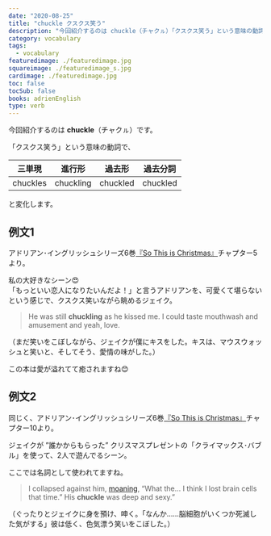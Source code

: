 ```yaml
---
date: "2020-08-25"
title: "chuckle クスクス笑う"
description: "今回紹介するのは chuckle（チャクㇽ）「クスクス笑う」という意味の動詞です。例文は、アドリアン･イングリッシュシリーズ6巻『So This is Christmas』より"
category: vocabulary
tags:
  - vocabulary
featuredimage: ./featuredimage.jpg
squareimage: ./featuredimage_s.jpg
cardimage: ./featuredimage.jpg
toc: false
tocSub: false
books: adrienEnglish
type: verb
---
```



今回紹介するのは __chuckle__（チャクㇽ）です。  

「クスクス笑う」という意味の動詞で、

|三単現|進行形|過去形|過去分詞|
|---|---|---|---|
|chuckles|chuckling|chuckled|chuckled|

と変化します。

## 例文1

アドリアン･イングリッシュシリーズ6巻[『So This is Christmas』](https://www.amazon.co.jp/dp/B077ZGFZ7S?tag=muchimemo-22)チャプター5より。

私の大好きなシーン😍  
「もっといい恋人になりたいんだよ！」と言うアドリアンを、可愛くて堪らないという感じで、クスクス笑いながら眺めるジェイク。

<Blockquote book srcBook="soThisIsChristmas" lang="en" chapter="5">
He was still <strong>chuckling</strong> as he kissed me. I could taste mouthwash and amusement and yeah, love.
</Blockquote>

<p className="translation">（まだ笑いをこぼしながら、ジェイクが僕にキスをした。キスは、マウスウォッシュと笑いと、そしてそう、愛情の味がした。）</p>

この本は愛が溢れてて癒されますね😊

## 例文2

同じく、アドリアン･イングリッシュシリーズ6巻[『So This is Christmas』](https://www.amazon.co.jp/dp/B077ZGFZ7S?tag=muchimemo-22)チャプター10より。

ジェイクが ”誰かからもらった” クリスマスプレゼントの「クライマックス･バブル」を使って、2人で遊んでるシーン。

ここでは名詞として使われてますね。

<Blockquote book srcBook="soThisIsChristmas" lang="en" chapter="10">
I collapsed against him, <a href="/vocabulary/moan/">moaning</a>, “What the… I think I lost brain cells that time.” His <strong>chuckle</strong> was deep and sexy.”
</Blockquote>

<p className="translation">（ぐったりとジェイクに身を預け、呻く。「なんか……脳細胞がいくつか死滅した気がする」彼は低く、色気漂う笑いをこぼした。）</p>

<VocabularyFooter book="soThisIsChristmas" />
